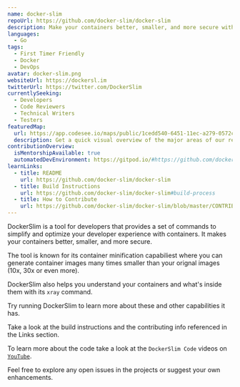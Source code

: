 ```yaml
---
name: docker-slim
repoUrl: https://github.com/docker-slim/docker-slim
description: Make your containers better, smaller, and more secure with DockerSlim. This tool for developers provides a set of commands to simplify and optimize your developer experience with containers.
languages:
  - Go
tags:
  - First Timer Friendly
  - Docker
  - DevOps
avatar: docker-slim.png
websiteUrl: https://dockersl.im
twitterUrl: https://twitter.com/DockerSlim
currentlySeeking:
  - Developers
  - Code Reviewers
  - Technical Writers
  - Testers
featuredMap:
  url: https://app.codesee.io/maps/public/1cedd540-6451-11ec-a279-0572ca5abbdc
  description: Get a quick visual overview of the major areas of our repo!
contributionOverview:
  isMentorshipAvailable: true
  automatedDevEnvironment: https://gitpod.io/#https://github.com/docker-slim/docker-slim
learnLinks:
  - title: README
    url: https://github.com/docker-slim/docker-slim
  - title: Build Instructions
    url: https://github.com/docker-slim/docker-slim#build-process
  - title: How to Contribute
    url: https://github.com/docker-slim/docker-slim/blob/master/CONTRIBUTING.md
---
```


<Overview>

DockerSlim is a tool for developers that provides a set of commands to simplify and optimize your developer experience with containers. It makes your containers better, smaller, and more secure.

The tool is known for its container minification capabiliest where you can generate container images many times smaller than your orignal images (10x, 30x or even more).

DockerSlim also helps you understand your containers and what's inside them with its `xray` command.

Try running DockerSlim to learn more about these and other capabilities it has.

</Overview>

<Contributing>

Take a look at the build instructions and the contributing info referenced in the Links section. 

To learn more about the code take a look at the `DockerSlim Code` videos on [`YouTube`](https://www.youtube.com/channel/UCy7RHjJlaBhpCCbChrd8POA?sub_confirmation=1).

Feel free to explore any open issues in the projects or suggest your own enhancements.

</Contributing>
